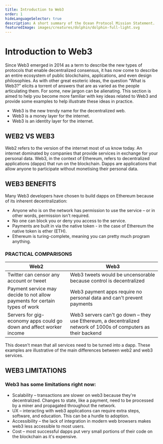 ```yaml
---
title: Introduction to Web3
order: 1
hideLanguageSelector: true
description: A short summary of the Ocean Protocol Mission Statement.
featuredImage: images/creatures/dolphin/dolphin-full-light.svg
---
```


# Introduction to Web3

Since Web3 emerged in 2014 as a term to describe the new types of protocols that enable decentralized consensus, it has now come to describe an entire ecosystem of public blockchains, applications, and even design philosophies. As with other great esoteric ideas, the question “What is Web3?” elicits a torrent of answers that are as varied as the people articulating them. For some, new jargon can be alienating. This section is aimed to help you become more familiar with key ideas related to Web3 and provide some examples to help illustrate these ideas in practice.

- Web3 is the new trendy name for the decentralized web.
- Web3 is a money layer for the internet.
- Web3 is an identity layer for the internet.

## WEB2 VS WEB3

Web2 refers to the version of the internet most of us know today. An internet dominated by companies that provide services in exchange for your personal data. Web3, in the context of Ethereum, refers to decentralized applications (dapps) that run on the blockchain. Dapps are applications that allow anyone to participate without monetising their personal data.

## WEB3 BENEFITS

Many Web3 developers have chosen to build dapps on Ethereum because of its inherent decentralization:

- Anyone who is on the network has permission to use the service – or in other words, permission isn't required.
- No one can block you or deny you access to the service.
- Payments are built in via the native token - in the case of Ethereum the native token is ether (ETH).
- Ethereum is turing-complete, meaning you can pretty much program anything.

### PRACTICAL COMPARISONS

| Web2                                                                       | Web3                                                                                                           |
| -------------------------------------------------------------------------- | -------------------------------------------------------------------------------------------------------------- |
| Twitter can censor any account or tweet                                    | Web3 tweets would be uncensorable because control is decentralized                                             |
| Payment service may decide to not allow payments for certain types of work | Web3 payment apps require no personal data and can't prevent payments                                          |
| Servers for gig-economy apps could go down and affect worker income        | Web3 servers can't go down – they use Ethereum, a decentralized network of 1000s of computers as their backend |

This doesn't mean that all services need to be turned into a dapp. These examples are illustrative of the main differences between web2 and web3 services.

## WEB3 LIMITATIONS

### Web3 has some limitations right now:

- Scalability – transactions are slower on web3 because they're decentralized. Changes to state, like a payment, need to be processed by a miner and propagated throughout the network.
- UX – interacting with web3 applications can require extra steps, software, and education. This can be a hurdle to adoption.
- Accessibility – the lack of integration in modern web browsers makes web3 less accessible to most users.
- Cost – most successful dapps put very small portions of their code on the blockchain as it's expensive.
